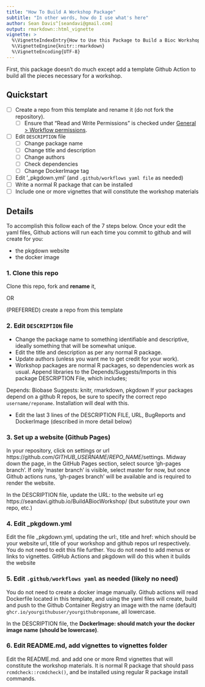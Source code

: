 ```yaml
---
title: "How To Build A Workshop Package"
subtitle: "In other words, how do I use what's here"
author: Sean Davis^[seandavi@gmail.com]
output: rmarkdown::html_vignette
vignette: >
  %\VignetteIndexEntry{How to Use this Package to Build a Bioc Workshop}
  %\VignetteEngine{knitr::rmarkdown}
  %\VignetteEncoding{UTF-8}
---
```


First, this package doesn't do much except add a template Github Action to
build all the pieces necessary for a workshop.

## Quickstart

- [ ] Create a repo from this template and rename it (do not fork the repository).
  - [ ] Ensure that "Read and Write Permissions" is checked under [General > Workflow permissions](https://github.com/seandavi/BuildABiocWorkshop/settings/actions). 
- [ ] Edit `DESCRIPTION` file
  - [ ] Change package name
  - [ ] Change title and description
  - [ ] Change authors
  - [ ] Check dependencies
  - [ ] Change DockerImage tag
- [ ] Edit '_pkgdown.yml' (and `.github/workflows yaml file` as needed)
- [ ] Write a normal R package that can be installed
- [ ] Include one or more vignettes that will constitute the workshop materials

## Details

To accomplish this follow each of the 7 steps below. Once your edit the yaml files, Github actions will run each time you commit to github and will create for you:

- the pkgdown website
- the docker image 

### 1. Clone this repo

Clone this repo, fork and **rename** it,

OR 

(PREFERRED) create a repo from this template

### 2. Edit `DESCRIPTION` file

- Change the package name to something identifiable and descriptive, ideally 
something that will be somewhat unique. 
- Edit the title and description as per any normal R package.
- Update authors (unless you want me to get credit for your work).
- Workshop packages are normal R packages, so dependencies work as usual. Append libraries to the Depends/Suggests/Imports in this package DESCRIPTION File, which includes;

Depends: 
    Biobase
Suggests: 
    knitr,
    rmarkdown,
    pkgdown
  If your packages depend on a github R repos, be sure to specify the correct repo `username/reponame`.  Installation will deal with this. 
 
- Edit the last 3 lines of the DESCRIPTION FILE, URL, BugReports and DockerImage (described in more detail below)

### 3. Set up a website (Github Pages)

In your repository, click on settings or url https://github.com/*GITHUB_USERNAME*/*REPO_NAME*/settings.  Midway down the page, in the GitHub Pages section, select source 'gh-pages branch'.  If only 'master branch' is visible, select master for now, but once Github actions runs, 'gh-pages branch' will be available and is required to render the website. 
  
In the DESCRIPTION file, update the URL: to the website url eg https://seandavi.github.io/BuildABiocWorkshop/ (but substitute your own repo, etc.)

### 4. Edit _pkgdown.yml

Edit the file _pkgdown.yml, updating the url:, title and href: which should be your website url, title of your workshop and github repos url respectively.  You do not need to edit this file further. You do not need to add menus or links to vignettes. GitHub Actions and pkgdown will do this when it builds the website

### 5. Edit `.github/workflows yaml` as needed (likely no need)


You do not need to create a docker image manually. Github actions will read Dockerfile located in this template, and using the yaml files will create, build and push to the Github Container Registry an image with the name (default) `ghcr.io/yourgithubuser/yourgithubreponame`, all lowercase. 


In the DESCRIPTION file, the **DockerImage: should match your the docker image name (should be lowercase)**.


### 6. Edit README.md, add vignettes to vignettes folder
  
Edit the README.md. and add one or more Rmd vignettes that will constitute the workshop materials. It is normal R package that should pass `rcmdcheck::rcmdcheck()`, and be installed using regular R package install commands.  


